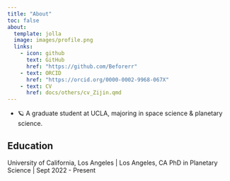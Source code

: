 ```yaml
---
title: "About"
toc: false
about:
  template: jolla
  image: images/profile.png
  links: 
    - icon: github
      text: GitHub
      href: "https://github.com/Beforerr"
    - text: ORCID
      href: "https://orcid.org/0000-0002-9968-067X"
    - text: CV
      href: docs/others/cv_Zijin.qmd
---
```


- 🪐 A graduate student at UCLA, majoring in space science & planetary science.

## Education

University of California, Los Angeles | Los Angeles, CA
PhD in Planetary Science | Sept 2022 - Present
